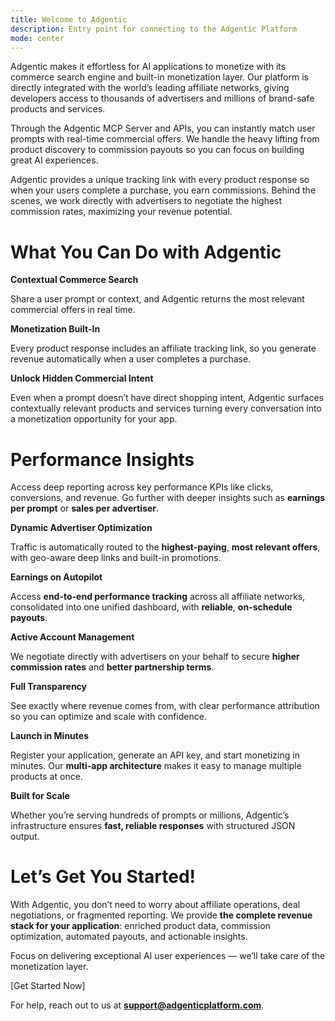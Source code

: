 ```yaml
---
title: Welcome to Adgentic
description: Entry point for connecting to the Adgentic Platform
mode: center
---
```



<Copy />

Adgentic makes it effortless for AI applications to monetize with its commerce search engine and built-in monetization layer. Our platform is directly integrated with the world’s leading affiliate networks, giving developers access to thousands of advertisers and millions of brand-safe products and services.


Through the Adgentic MCP Server and APIs, you can instantly match user prompts with real-time commercial offers. We handle the heavy lifting from product discovery to commission payouts so you can focus on building great AI experiences.


Adgentic provides a unique tracking link with every product response so when your users complete a purchase, you earn commissions. Behind the scenes, we work directly with advertisers to negotiate the highest commission rates, maximizing your revenue potential.

# What You Can Do with Adgentic

<Icon icon="angle-right" iconType="solid" /> **Contextual Commerce Search**

Share a user prompt or context, and Adgentic returns the most relevant commercial offers in real time.

<Icon icon="angle-right" iconType="solid" /> **Monetization Built-In**

Every product response includes an affiliate tracking link, so you generate revenue automatically when a user completes a purchase.

<Icon icon="angle-right" iconType="solid" /> **Unlock Hidden Commercial Intent**

Even when a prompt doesn’t have direct shopping intent, Adgentic surfaces contextually relevant products and services turning every conversation into a monetization opportunity for your app.



# Performance Insights
Access deep reporting across key performance KPIs like clicks, conversions, and revenue. Go further with deeper insights such as **earnings per prompt** or **sales per advertiser**.

<Icon icon="angle-right" iconType="solid" /> **Dynamic Advertiser Optimization**

Traffic is automatically routed to the **highest-paying**, **most relevant offers**, with geo-aware deep links and built-in promotions.

<Icon icon="angle-right" iconType="solid" /> **Earnings on Autopilot**

Access **end-to-end performance tracking** across all affiliate networks, consolidated into one unified dashboard, with **reliable**, **on-schedule payouts**.

<Icon icon="angle-right" iconType="solid" /> **Active Account Management**

We negotiate directly with advertisers on your behalf to secure **higher commission rates** and **better partnership terms**.

<Icon icon="angle-right" iconType="solid" /> **Full Transparency**

See exactly where revenue comes from, with clear performance attribution so you can optimize and scale with confidence.

<Icon icon="angle-right" iconType="solid" /> **Launch in Minutes**

Register your application, generate an API key, and start monetizing in minutes. Our **multi-app architecture** makes it easy to manage multiple products at once.

<Icon icon="angle-right" iconType="solid" /> **Built for Scale**

Whether you’re serving hundreds of prompts or millions, Adgentic’s infrastructure ensures **fast, reliable responses** with structured JSON output.


# **<Icon icon="flag-checkered" iconType="solid" /> Let’s Get You Started!**

With Adgentic, you don’t need to worry about affiliate operations, deal negotiations, or fragmented reporting. We provide **the complete revenue stack for your application**: enriched product data, commission optimization, automated payouts, and actionable insights.

Focus on delivering exceptional AI user experiences — we’ll take care of the monetization layer.

<Icon icon="hourglass-start" iconType="solid" /> [Get Started Now]

For help, reach out to us at **support@adgenticplatform.com**.

<Feedback />
